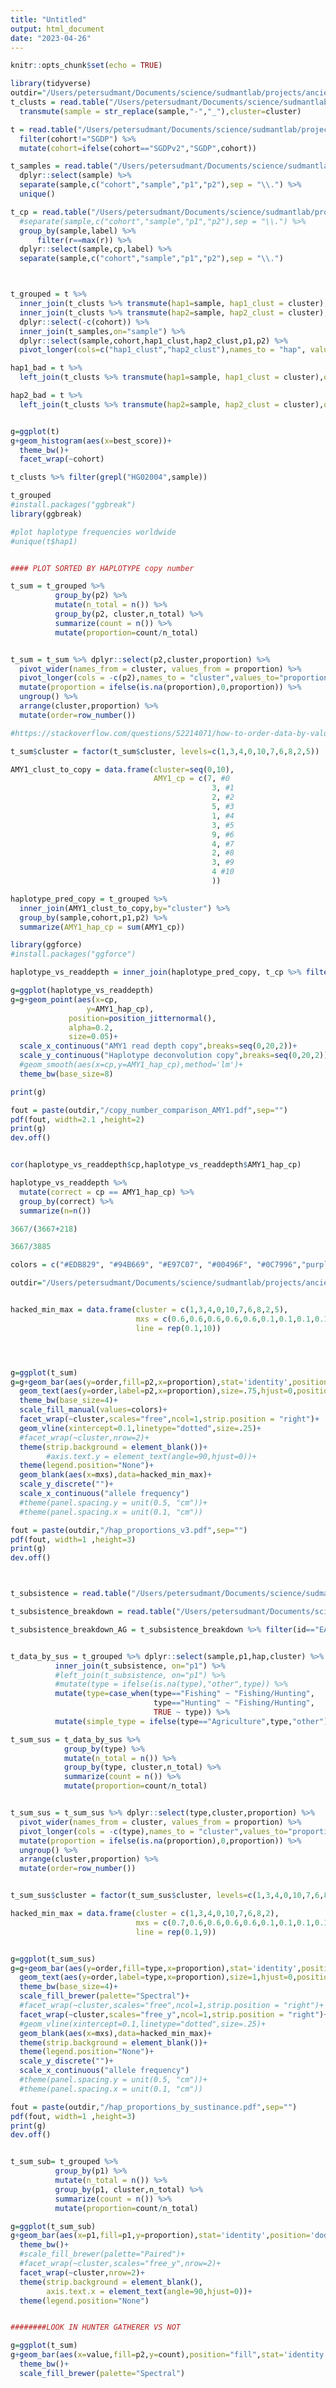 ```yaml
---
title: "Untitled"
output: html_document
date: "2023-04-26"
---
```


```r
knitr::opts_chunk$set(echo = TRUE)
```

```r
library(tidyverse)
outdir="/Users/petersudmant/Documents/science/sudmantlab/projects/ancient_DNA/amylase/amylase_diversity_project/graph_genotyping/assess_graph_genotypes/output"
t_clusts = read.table("/Users/petersudmant/Documents/science/sudmantlab/projects/ancient_DNA/amylase/amylase_diversity_project/HPRC_AMY_Sequences/combined_y1_y2_analyses/graph_genotyping_clusters/output/clusters_processed.tsv",header=TRUE,sep="\t",comment="") %>%
  transmute(sample = str_replace(sample,"-","_"),cluster=cluster)

t = read.table("/Users/petersudmant/Documents/science/sudmantlab/projects/ancient_DNA/amylase/amylase_diversity_project/graph_genotyping/result_tsv/cosigt_results.bestgeno.tsv",sep="\t",comment.char = "",col.names = c("sample", "besthaplo1_besthaplo2",  "best_score", "cohort")) %>% separate(besthaplo1_besthaplo2,into=c("hap1","hap2"),sep="\\$",extra="merge") %>%
  filter(cohort!="SGDP") %>%
  mutate(cohort=ifelse(cohort=="SGDPv2","SGDP",cohort))

t_samples = read.table("/Users/petersudmant/Documents/science/sudmantlab/projects/ancient_DNA/amylase/amylase_diversity_project/read_depth_genotyping/genotyping/output/genotypes.likelihoods.tsv",header=TRUE) %>% 
  dplyr::select(sample) %>% 
  separate(sample,c("cohort","sample","p1","p2"),sep = "\\.") %>% 
  unique()

t_cp = read.table("/Users/petersudmant/Documents/science/sudmantlab/projects/ancient_DNA/amylase/amylase_diversity_project/read_depth_genotyping/genotyping/output/genotypes.likelihoods.tsv",header=TRUE) %>% 
  #separate(sample,c("cohort","sample","p1","p2"),sep = "\\.") %>% 
  group_by(sample,label) %>% 
      filter(r==max(r)) %>%
  dplyr::select(sample,cp,label) %>%
  separate(sample,c("cohort","sample","p1","p2"),sep = "\\.")



t_grouped = t %>% 
  inner_join(t_clusts %>% transmute(hap1=sample, hap1_clust = cluster),on="hap1") %>%
  inner_join(t_clusts %>% transmute(hap2=sample, hap2_clust = cluster),on="hap2") %>%
  dplyr::select(-c(cohort)) %>%
  inner_join(t_samples,on="sample") %>%
  dplyr::select(sample,cohort,hap1_clust,hap2_clust,p1,p2) %>%
  pivot_longer(cols=c("hap1_clust","hap2_clust"),names_to = "hap", values_to = "cluster")

hap1_bad = t %>% 
  left_join(t_clusts %>% transmute(hap1=sample, hap1_clust = cluster),on="hap1") %>% filter(is.na(hap1_clust))

hap2_bad = t %>% 
  left_join(t_clusts %>% transmute(hap2=sample, hap2_clust = cluster),on="hap2") %>% filter(is.na(hap2_clust))


g=ggplot(t)
g+geom_histogram(aes(x=best_score))+
  theme_bw()+
  facet_wrap(~cohort)

```
```r
t_clusts %>% filter(grepl("HG02004",sample))

```

```r
t_grouped 
#install.packages("ggbreak")
library(ggbreak)

#plot haplotype frequencies worldwide
#unique(t$hap1)


#### PLOT SORTED BY HAPLOTYPE copy number

t_sum = t_grouped %>%
          group_by(p2) %>%
          mutate(n_total = n()) %>%
          group_by(p2, cluster,n_total) %>%
          summarize(count = n()) %>%
          mutate(proportion=count/n_total)


t_sum = t_sum %>% dplyr::select(p2,cluster,proportion) %>%
  pivot_wider(names_from = cluster, values_from = proportion) %>%
  pivot_longer(cols = -c(p2),names_to = "cluster",values_to="proportion") %>%
  mutate(proportion = ifelse(is.na(proportion),0,proportion)) %>%
  ungroup() %>%
  arrange(cluster,proportion) %>%
  mutate(order=row_number())

#https://stackoverflow.com/questions/52214071/how-to-order-data-by-value-within-ggplot-facets

t_sum$cluster = factor(t_sum$cluster, levels=c(1,3,4,0,10,7,6,8,2,5))

AMY1_clust_to_copy = data.frame(cluster=seq(0,10),
                                AMY1_cp = c(7, #0
                                             3, #1
                                             2, #2
                                             5, #3
                                             1, #4
                                             3, #5
                                             9, #6
                                             4, #7
                                             2, #8
                                             3, #9
                                             4 #10
                                             ))

haplotype_pred_copy = t_grouped %>% 
  inner_join(AMY1_clust_to_copy,by="cluster") %>%
  group_by(sample,cohort,p1,p2) %>%
  summarize(AMY1_hap_cp = sum(AMY1_cp))

```
```r
library(ggforce)
#install.packages("ggforce")

haplotype_vs_readdepth = inner_join(haplotype_pred_copy, t_cp %>% filter(label=="AMY1") %>% dplyr::select(cp,sample), on="sample")

g=ggplot(haplotype_vs_readdepth)
g=g+geom_point(aes(x=cp,
                 y=AMY1_hap_cp),
             position=position_jitternormal(),
             alpha=0.2,
             size=0.05)+
  scale_x_continuous("AMY1 read depth copy",breaks=seq(0,20,2))+
  scale_y_continuous("Haplotype deconvolution copy",breaks=seq(0,20,2))+
  #geom_smooth(aes(x=cp,y=AMY1_hap_cp),method='lm')+
  theme_bw(base_size=8)

print(g)

fout = paste(outdir,"/copy_number_comparison_AMY1.pdf",sep="")
pdf(fout, width=2.1 ,height=2)
print(g)
dev.off()


cor(haplotype_vs_readdepth$cp,haplotype_vs_readdepth$AMY1_hap_cp)

haplotype_vs_readdepth %>% 
  mutate(correct = cp == AMY1_hap_cp) %>%
  group_by(correct) %>%
  summarize(n=n())

3667/(3667+218)

3667/3885
```


```r

colors = c("#EDB829", "#94B669", "#E97C07", "#00496F", "#0C7996","purple", "#DD4124")

outdir="/Users/petersudmant/Documents/science/sudmantlab/projects/ancient_DNA/amylase/amylase_diversity_project/graph_genotyping/assess_graph_genotypes/output"


hacked_min_max = data.frame(cluster = c(1,3,4,0,10,7,6,8,2,5),
                            mxs = c(0.6,0.6,0.6,0.6,0.6,0.1,0.1,0.1,0.1,0.1),
                            line = rep(0.1,10))




g=ggplot(t_sum)
g=g+geom_bar(aes(y=order,fill=p2,x=proportion),stat='identity',position='dodge',alpha=.8)+
  geom_text(aes(y=order,label=p2,x=proportion),size=.75,hjust=0,position=position_nudge(x=0.001,y=0))+
  theme_bw(base_size=4)+
  scale_fill_manual(values=colors)+
  facet_wrap(~cluster,scales="free",ncol=1,strip.position = "right")+
  geom_vline(xintercept=0.1,linetype="dotted",size=.25)+
  #facet_wrap(~cluster,nrow=2)+
  theme(strip.background = element_blank())+
        #axis.text.y = element_text(angle=90,hjust=0))+
  theme(legend.position="None")+
  geom_blank(aes(x=mxs),data=hacked_min_max)+
  scale_y_discrete("")+
  scale_x_continuous("allele frequency")
  #theme(panel.spacing.y = unit(0.5, "cm"))+
  #theme(panel.spacing.x = unit(0.1, "cm"))

fout = paste(outdir,"/hap_proportions_v3.pdf",sep="")
pdf(fout, width=1 ,height=3)
print(g)
dev.off()




```
```r
t_subsistence = read.table("/Users/petersudmant/Documents/science/sudmantlab/projects/ancient_DNA/amylase/amylase_diversity_project/read_depth_genotyping/genotyping/metadata/populations_subsistence.tsv",header=T,sep="\t")

t_subsistence_breakdown = read.table("/Users/petersudmant/Documents/science/sudmantlab/projects/ancient_DNA/amylase/amylase_diversity_project/read_depth_genotyping/genotyping/metadata/populations_subsistence_breakdown.tsv",header=T,sep="\t")

t_subsistence_breakdown_AG = t_subsistence_breakdown %>% filter(id=="EA005")


t_data_by_sus = t_grouped %>% dplyr::select(sample,p1,hap,cluster) %>%
          inner_join(t_subsistence, on="p1") %>%
          #left_join(t_subsistence, on="p1") %>%
          #mutate(type = ifelse(is.na(type),"other",type)) %>%
          mutate(type=case_when(type=="Fishing" ~ "Fishing/Hunting",
                                type=="Hunting" ~ "Fishing/Hunting",
                                TRUE ~ type)) %>%
          mutate(simple_type = ifelse(type=="Agriculture",type,"other"))

t_sum_sus = t_data_by_sus %>%
            group_by(type) %>%
            mutate(n_total = n()) %>%
            group_by(type, cluster,n_total) %>%
            summarize(count = n()) %>%
            mutate(proportion=count/n_total)


t_sum_sus = t_sum_sus %>% dplyr::select(type,cluster,proportion) %>%
  pivot_wider(names_from = cluster, values_from = proportion) %>%
  pivot_longer(cols = -c(type),names_to = "cluster",values_to="proportion") %>%
  mutate(proportion = ifelse(is.na(proportion),0,proportion)) %>%
  ungroup() %>%
  arrange(cluster,proportion) %>%
  mutate(order=row_number())


t_sum_sus$cluster = factor(t_sum_sus$cluster, levels=c(1,3,4,0,10,7,6,8,2,5))

hacked_min_max = data.frame(cluster = c(1,3,4,0,10,7,6,8,2),
                            mxs = c(0.7,0.6,0.6,0.6,0.6,0.1,0.1,0.1,0.1),
                            line = rep(0.1,9))


g=ggplot(t_sum_sus)
g=g+geom_bar(aes(y=order,fill=type,x=proportion),stat='identity',position='dodge',alpha=0.5)+
  geom_text(aes(y=order,label=type,x=proportion),size=1,hjust=0,position=position_nudge(x=0.001,y=0))+
  theme_bw(base_size=4)+
  scale_fill_brewer(palette="Spectral")+
  #facet_wrap(~cluster,scales="free",ncol=1,strip.position = "right")+
  facet_wrap(~cluster,scales="free_y",ncol=1,strip.position = "right")+
  #geom_vline(xintercept=0.1,linetype="dotted",size=.25)+
  geom_blank(aes(x=mxs),data=hacked_min_max)+
  theme(strip.background = element_blank())+
  theme(legend.position="None")+
  scale_y_discrete("")+
  scale_x_continuous("allele frequency")
  #theme(panel.spacing.y = unit(0.5, "cm"))+
  #theme(panel.spacing.x = unit(0.1, "cm"))

fout = paste(outdir,"/hap_proportions_by_sustinance.pdf",sep="")
pdf(fout, width=1 ,height=3)
print(g)
dev.off()



```

```r

t_sum_sub= t_grouped %>%
          group_by(p1) %>%
          mutate(n_total = n()) %>%
          group_by(p1, cluster,n_total) %>%
          summarize(count = n()) %>%
          mutate(proportion=count/n_total)

g=ggplot(t_sum_sub)
g+geom_bar(aes(x=p1,fill=p1,y=proportion),stat='identity',position='dodge')+
  theme_bw()+
  #scale_fill_brewer(palette="Paired")+
  #facet_wrap(~cluster,scales="free_y",nrow=2)+
  facet_wrap(~cluster,nrow=2)+
  theme(strip.background = element_blank(),
        axis.text.x = element_text(angle=90,hjust=0))+
  theme(legend.position="None")


########LOOK IN HUNTER GATHERER VS NOT

```

```r

g=ggplot(t_sum)
g+geom_bar(aes(x=value,fill=p2,y=count),position="fill",stat='identity')+
  theme_bw()+
  scale_fill_brewer(palette="Spectral")


```